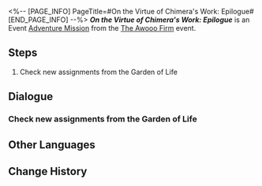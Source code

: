 <%-- [PAGE_INFO]
PageTitle=#On the Virtue of Chimera's Work: Epilogue#
[END_PAGE_INFO] --%>
{{Stub|Dialogue.}}
{{Mission Infobox
|id            = 8031103
|title         = 
|image         = <!--Mission On the Virtue of Chimera's Work Epilogue.png-->
|type          = Adventure
|event_name    = The Awooo Firm
|chapter       = 
|requirements  = [[Adventure Mission]] ''[[On the Virtue of Chimera's Work]]'' completed
|summary       = <!--official mission summary from Fate's Atlas-->
|characters    = Trailblazer
|startLocation = [[Amphoreus]] - [["Eternal Holy City" Okhema]]
|world         = Amphoreus
|area          = "Eternal Holy City" Okhema
|prev          = On the Virtue of Chimera's Work
|next          = 
|rewards       = Credit*5,000
}}
'''''On the Virtue of Chimera's Work: Epilogue''''' is an Event [[Adventure Mission]] from the [[The Awooo Firm]] event.

==Steps==
# Check new assignments from the Garden of Life

<!--
==Gameplay Notes==

--><!--
==Trial Character==

-->
==Dialogue==
{{Stub Dialogue}}
===Check new assignments from the Garden of Life{{subst:void|<!--803110301-->}}===
{{Mission Description|type=adventure|location="Eternal Holy City" Okhema|The Garden of Life has apparently prepared some more challenging work for capable Administrators. Check them out if you're interested.}}
{{Dialogue Start}}
:{{tx}}
{{Dialogue End}}

==Other Languages==
{{Other Languages
|en   = On the Virtue of Chimera's Work: Epilogue
|zhs  = 论奇美拉的工作美德•尾声
|zht  = 論奇美拉的工作美德•尾聲
|ja   = キメラの仕事の美徳について・終幕
|ko   = 키메라의 작업 미덕에 관하여•에필로그
|es   = Sobre la virtud del trabajo de las quimeras: epílogo
|fr   = À propos des vertus du travail des chimères&nbsp;: Épilogue
|ru   = Рассуждение о добродетели работы химер: Эпилог
|th   = ว่าด้วยคุณธรรมการทำงานของไคเมร่า: บทส่งท้าย
|vi   = Luận Về Đạo Đức Công Việc của Chimera - Kết Thúc
|de   = Über den Wert der Arbeit von Chimären: Epilog
|id   = Mengenai Etika Kerja Chimera: Epilog
|pt   = Na Virtude do Trabalho da Quimera: Epílogo
}}

==Change History==
{{Change History|3.1}}
